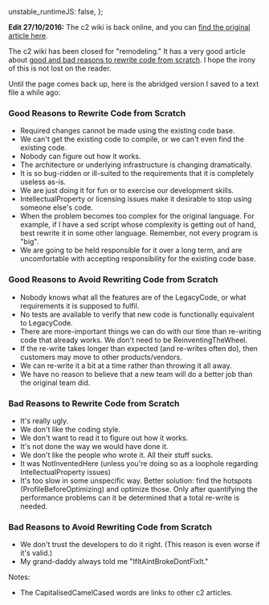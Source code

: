   unstable_runtimeJS: false,
};

<Meta
  title="When to rewrite code from scratch"
  date="2016-10-16"
  description="A mirror of the original c2 article on the same topic."
/>

**Edit 27/10/2016:** The c2 wiki is back online, and you can [find the original article here](http://wiki.c2.com/?RewriteCodeFromScratch).

The c2 wiki has been closed for "remodeling." It has a very good article about [good and bad reasons to rewrite code from scratch](http://c2.com/wiki/closed.html?RewriteCodeFromScratch). I hope the irony of this is not lost on the reader.

Until the page comes back up, here is the abridged version I saved to a text file a while ago:

### Good Reasons to Rewrite Code from Scratch

- Required changes cannot be made using the existing code base.
- We can't get the existing code to compile, or we can't even find the existing code.
- Nobody can figure out how it works.
- The architecture or underlying infrastructure is changing dramatically.
- It is so bug-ridden or ill-suited to the requirements that it is completely useless as-is.
- We are just doing it for fun or to exercise our development skills.
- IntellectualProperty or licensing issues make it desirable to stop using someone else's code.
- When the problem becomes too complex for the original language. For example, if I have a sed script whose complexity is getting out of hand, best rewrite it in some other language. Remember, not every program is "big".
- We are going to be held responsible for it over a long term, and are uncomfortable with accepting responsibility for the existing code base.

### Good Reasons to Avoid Rewriting Code from Scratch

- Nobody knows what all the features are of the LegacyCode, or what requirements it is supposed to fulfil.
- No tests are available to verify that new code is functionally equivalent to LegacyCode.
- There are more-important things we can do with our time than re-writing code that already works. We don't need to be ReinventingTheWheel.
- If the re-write takes longer than expected (and re-writes often do), then customers may move to other products/vendors.
- We can re-write it a bit at a time rather than throwing it all away.
- We have no reason to believe that a new team will do a better job than the original team did.

### Bad Reasons to Rewrite Code from Scratch

- It's really ugly.
- We don't like the coding style.
- We don't want to read it to figure out how it works.
- It's not done the way we would have done it.
- We don't like the people who wrote it. All their stuff sucks.
- It was NotInventedHere (unless you're doing so as a loophole regarding IntellectualProperty issues)
- It's too slow in some unspecific way. Better solution: find the hotspots (ProfileBeforeOptimizing) and optimize those. Only after quantifying the performance problems can it be determined that a total re-write is needed.

### Bad Reasons to Avoid Rewriting Code from Scratch

- We don't trust the developers to do it right. (This reason is even worse if it's valid.)
- My grand-daddy always told me "IfItAintBrokeDontFixIt."

Notes:

- The CapitalisedCamelCased words are links to other c2 articles.
